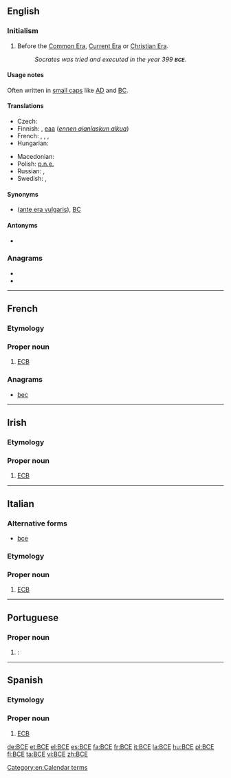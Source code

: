 {{also|B.C.E.|все|всё}}
==English==

===Initialism===
{{rfc-header|Initialism}}
{{head|en|initialism}}

# Before the [[Common Era]], [[Current Era]] or [[Christian Era]].
#: ''Socrates was tried and executed in the year 399 '''<small>BCE</small>'''.''

====Usage notes====
Often written in [[small caps]] like [[AD]] and [[BC]].

====Translations====
{{trans-top|before the common era}}
* Czech: {{t+|cs|př. n. l.}}
* Finnish: {{t|fi|e.a.a.}}, [[eaa]] (''[[ennen ajanlaskun alkua]]'')
* French: {{t|fr|AÈC}}, {{t|fr|aèc}}, {{t+|fr|avant l'ère commune}}, {{t+|fr|AEC}}
* Hungarian: {{t+|hu|i. e.}}
{{trans-mid}}
* Macedonian: {{t|mk|п.н.е.|tr=pred nášata éra}}
* Polish: [[p.n.e.]] {{qualifier|przed naszą erą}}
* Russian: {{t|ru|до н. э.}}, {{t|ru|до на́шей э́ры}}
* Swedish: {{t+|sv|f.v.t.}} {{qualifier|före vår tideräkning}}, {{t|sv|fvt}} {{qualifier|före vår tideräkning}}
{{trans-bottom}}

====Synonyms====
* {{l|en|AEV}} ([[ante era vulgaris]]), [[BC]]

====Antonyms====
* {{l|en|CE}}

===Anagrams===
* {{l|en|CBE}}
* {{l|en|ECB}}

[[Category:en:Calendar terms]]

----

==French==

===Etymology===
{{initialism of|Banque centrale européenne||European Central Bank|lang=fr}}

===Proper noun===
{{fr-proper noun}}

# [[ECB]]

===Anagrams===
* [[bec#French|bec]]

----

==Irish==

===Etymology===
{{initialism of|Banc Ceannais Eorpach||European Central Bank|lang=ga}}

===Proper noun===
{{head|ga|proper noun|g=m}}

# [[ECB]]

----

==Italian==

===Alternative forms===
* [[bce]]

===Etymology===
{{initialism of|Banca Centrale Europea||European Central Bank|lang=it}}

===Proper noun===
{{it-proper noun}}

# [[ECB]]

----

==Portuguese==

===Proper noun===
{{pt-proper noun|m}}

# {{initialism of|Banco Central Europeu||European Central Bank|lang=pt|dot=}}: {{l|en|ECB}}

----

==Spanish==

===Etymology===
{{initialism of|Banco Central Europeo||European Central Bank|lang=es}}

===Proper noun===
{{es-proper noun|m}}

# [[ECB]]

[[de:BCE]]
[[et:BCE]]
[[el:BCE]]
[[es:BCE]]
[[fa:BCE]]
[[fr:BCE]]
[[it:BCE]]
[[la:BCE]]
[[hu:BCE]]
[[pl:BCE]]
[[fi:BCE]]
[[ta:BCE]]
[[vi:BCE]]
[[zh:BCE]]